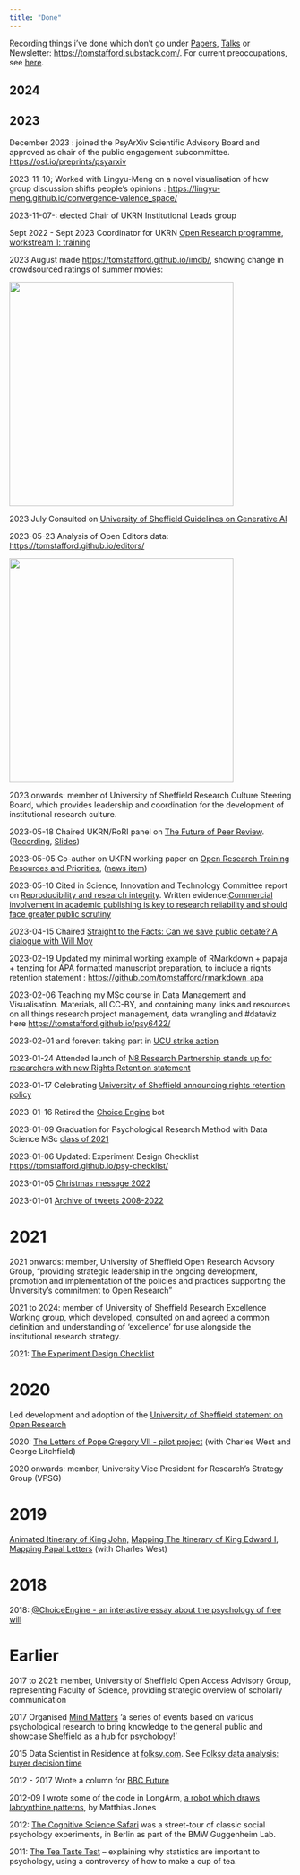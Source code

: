 ```yaml
---
title: "Done"
---
```


Recording things i've done which don't go under  [Papers](papers.html), 
[Talks](https://tomstafford.sites.sheffield.ac.uk/outputs/talks) or Newsletter: <https://tomstafford.substack.com/>. For current preoccupations, see [here](news.html).

## 2024




## 2023

December 2023 : joined the PsyArXiv Scientific Advisory Board and approved as chair of the public engagement subcommittee. <https://osf.io/preprints/psyarxiv>

2023-11-10; Worked with Lingyu-Meng on a novel visualisation of how group discussion shifts people's opinions : <a href="Dynamics of group discussion in agreement-error space">https://lingyu-meng.github.io/convergence-valence_space/</a>

2023-11-07-: elected Chair of UKRN Institutional Leads group

Sept 2022 - Sept 2023 Coordinator for UKRN [Open Research programme](https://www.ukrn.org/open-research-programme/), [workstream 1: training](https://www.ukrn.org/ws1-training/)

2023 August made <https://tomstafford.github.io/imdb/>, showing change in crowdsourced ratings of summer movies:

<img src="https://tomstafford.github.io/imdb/plots/average_ratings_ordered.png" height=400>

2023 July Consulted on [University of Sheffield Guidelines on Generative AI](https://sheffield.libguides.com/genai/)

2023-05-23 Analysis of Open Editors data: <https://tomstafford.github.io/editors/>

<img src="https://tomstafford.github.io/editors/figs/gpa_vs_eds.png" height = 400>

2023 onwards: member of University of Sheffield Research Culture Steering Board, which provides leadership and coordination for the development of institutional research culture.

2023-05-18 Chaired UKRN/RoRI panel on [The Future of Peer Review](https://www.ukrn.org/event/future-of-peer-review-may2023/). ([Recording](https://youtu.be/BMeSh6esehE), [Slides](https://osf.io/ce3ts/))

2023-05-05 Co-author on UKRN working paper on [Open Research Training Resources and Priorities](https://osf.io/s2f6k/), ([news item](https://www.ukrn.org/2023/05/05/ukrn-first-working-paper-on-training-priorities-and-resources/))

2023-05-10 Cited in Science, Innovation and Technology Committee report on [Reproducibility and research integrity](https://publications.parliament.uk/pa/cm5803/cmselect/cmsctech/101/summary.html). Written evidence:[Commercial involvement in academic publishing is key to research reliability and should face greater public scrutiny](https://osf.io/preprints/metaarxiv/rjmvh)

2023-04-15 Chaired [Straight to the Facts: Can we save public debate? A dialogue with Will Moy](https://www.eventbrite.co.uk/e/straight-to-the-facts-can-we-save-public-debate-a-dialogue-with-will-moy-tickets-546336496167)

2023-02-19 Updated my minimal working example of RMarkdown + papaja + tenzing for APA formatted manuscript preparation, to include a rights retention statement : <https://github.com/tomstafford/rmarkdown_apa>

2023-02-06 Teaching my MSc course in Data Management and Visualisation. Materials, all CC-BY, and containing many links and resources on all things research project management, data wrangling and #dataviz  here <https://tomstafford.github.io/psy6422/>

2023-02-01 and forever: taking part in [UCU strike action](https://mastodon.online/@tomstafford/109788334770383538)

2023-01-24 Attended launch of [N8 Research Partnership stands up for researchers with new Rights Retention statement](https://www.n8research.org.uk/n8-research-partnership-rights-retention-statement/)

2023-01-17 Celebrating [University of Sheffield announcing rights retention policy](https://www.researchprofessional.com/0/rr/news/uk/universities/2023/1/University-of-Sheffield-approves-policies-to-bolster-open-research.html)

2023-01-16 Retired the [Choice Engine](https://tomstafford.github.io/choice-engine-text/) bot

2023-01-09 Graduation for Psychological Research Method with Data Science MSc [class of 2021](https://mastodon.online/@tomstafford/109659193946308768)

2023-01-06 Updated: Experiment Design Checklist <https://tomstafford.github.io/psy-checklist/>

2023-01-05 [Christmas message 2022](https://tomstafford.sites.sheffield.ac.uk/news/christmas-message-2022)

2023-01-01 [Archive of tweets 2008-2022](https://idiolect.org.uk/tweets/)

# 2021

2021 onwards: member, University of Sheffield Open Research Advsory Group, "providing strategic leadership in the ongoing development, promotion and implementation of the policies and practices supporting the University’s
commitment to Open Research"

2021 to 2024: member of University of Sheffield Research Excellence Working group, which developed, consulted on and agreed a common definition and understanding of ‘excellence’ for use alongside the institutional research strategy.

2021: [The Experiment Design Checklist](https://tomstafford.github.io/psy-checklist/)

# 2020

Led development and adoption of the [University of Sheffield statement on Open Research](https://www.sheffield.ac.uk/openresearch/university-statement-open-research)

2020: [The Letters of Pope Gregory VII - pilot project](https://figshare.com/articles/dataset/The_Letters_of_Pope_Gregory_VII_-_pilot_project/12781049) (with Charles West and George Litchfield)

2020 onwards: member, University Vice President for Research's Strategy Group (VPSG)

# 2019

[Animated Itinerary of King John,](https://sites.google.com/d/1nQb4g6jqk7M0gwaD4Bvw7QKtBg0nkQRV/p/120fMmXEkjhEwEnsgf8fx5v1XKQrf3MdZ/edit)  [Mapping The Itinerary of King Edward I](https://figshare.com/articles/dataset/Mapping_The_Itinerary_of_King_Edward_I/8948699), [Mapping Papal Letters](https://tomstafford.github.io/PapalCorrespondence/) (with Charles West)

# 2018

2018: [@ChoiceEngine - an interactive essay about the psychology of free will](https://github.com/tomstafford/choice-engine-text)

# Earlier

2017 to 2021: member, University of Sheffield Open Access Advisory Group, representing Faculty of Science, providing strategic overview of scholarly communication

2017 Organised [Mind Matters](https://tomstafford.sites.sheffield.ac.uk/sub-sites/mind-matters) 'a series of events based on various psychological research to bring knowledge to the general public and showcase Sheffield as a hub for psychology!'

2015 Data Scientist in Residence at [folksy.com](folksy.com). See [Folksy data analysis: buyer decision time](http://blog.folksy.com/2015/03/09/folksy-data-analysis-buyer-decision-time)

2012 - 2017 Wrote a column for [BBC Future](https://www.bbc.com/future/columns/neurohacks)

2012-09 I wrote some of the code in LongArm, [a robot which draws labrynthine patterns](https://www.youtube.com/watch?v=lSuvSsDrEAw), by Matthias Jones

2012: [The Cognitive Science Safari](https://sites.google.com/d/1nQb4g6jqk7M0gwaD4Bvw7QKtBg0nkQRV/p/1Q0M0b1kRUveC9w0Li7Je0A1f1E8PzzYB/edit) was a street-tour of classic social psychology experiments, in Berlin as part of the BMW Guggenheim Lab.

2011: [The Tea Taste Test](https://sites.google.com/d/1nQb4g6jqk7M0gwaD4Bvw7QKtBg0nkQRV/p/1O7uZnZPiKBL7C6JiR0DLSgGCqVw86uYX/edit) -- explaining why statistics are important to psychology, using a controversy of how to make a cup of tea.
